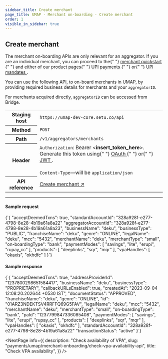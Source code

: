 ```yaml
---
sidebar_title: Create merchant
page_title: UMAP - Merchant on-boarding - Create merchant
order: 1
visible_in_sidebar: true
---
```


## Create merchant

<Callout type="warning">
  The merchant on-boarding APIs are only relevant for an aggregator. If you are
  an individual merchant, you can proceed to the{" "}
  <a href="/payments/umap/quickstart" target="_self">
    merchant quickstart
  </a>{" "}
  and either of our product pages{" "}
  <a href="/payments/umap/payments" target="_self">
    UPI payments
  </a>{" "}
  or{" "}
  <a href="/payments/umap/mandates" target="_self">
    UPI mandates
  </a>
  .
</Callout>

<br />

You can use the following API, to on-board merchants in UMAP, by providing required business details for merchants and your `aggregatorID`.

<Callout type="tip">
  For merchants acquired directly, <code>aggregatorID</code> can be accessed
  from Bridge.
</Callout>
<br />

<table>
  <tbody>
    <tr>
      <th>Staging host</th>
      <td>
        <code>https://umap-dev-core.setu.co/api</code>
      </td>
    </tr>
    <tr>
      <th>Method</th>
      <td>
        <code>POST</code>
      </td>
    </tr>
    <tr>
      <th>Path</th>
      <td>
        <code>/v1/aggregators/merchants</code>
      </td>
    </tr>
    <tr>
      <th>Header</th>
      <td>
        <code>Authorization</code>: Bearer &lt;<b>insert_token_here</b>&gt;.
        Generate this token using{" "}
        <a href="/payments/upi-deeplinks/resources/oauth" target="_blank">
          OAuth
        </a>{" "}
        or{" "}
        <a href="/payments/upi-deeplinks/resources/jwt" target="_self">
          JWT
        </a>
        .<br />
        <br />
        <code>Content-Type</code>—will be <code>application/json</code>
      </td>
    </tr>
    <tr>
      <th>API reference</th>
      <td>
        <a
          href="/payments/umap/api-reference#/category~merchant/operation~merchant#createMerchantWrapper"
          target="_self"
        >
          Create merchant ↗
        </a>
      </td>
    </tr>
  </tbody>
</table>

<hr class="primary" />

#### Sample request

<CodeBlockWithCopy language="json">
  {`{
    "acceptDeemedTxns": true,
    "standardAccountId": "328a928f-e277-4798-8e28-4b19a61a8a22"
    "aggregatorAccountId": "328a928f-e277-4798-8e28-4b19a61a8a23",
    "businessName": "deku",
    "businessType": "PUBLIC",
    "franchiseName": "deku",
    "genre": "ONLINE",
    "legalName": "deku",
    "mcc": "5432",
    "merchantName": "deku",
    "merchantType": "small",
    "on-boardingType": "bank",
    "paymentModes": [
        "savings",
        "lite",
        "erupi",
        "rupay_cc"
    ],
    "products": [
        "deeplinks",
        "sqr",
        "mqr"
    ],
    "vpaHandles": [
        "okaxis",
        "okhdfc"
    ]
}`}
</CodeBlockWithCopy>

#### Sample response

<CodeBlockWithCopy language="json">
  {`{
  "acceptDeemedTxns": true,
  "addressProviderId": "1237800298651584417",
  "businessName": "deku",
  "businessType": "PROPRIETARY",
  "callbackURLsEnabled": true,
  "createdAt": "2023-09-04 12:08:20.202644 +0530 IST",
  "documentStatus": "APPROVED",
  "franchiseName": "deku",
  "genre": "ONLINE",
  "id": "01ARZ3NDEKTSV4RRFFQ69G5FAV",
  "legalName": "deku",
  "mcc": "5432",
  "merchantName": "deku",
  "merchantType": "small",
  "on-boardingType": "bank",
  "paId": "1237799847336085408",
  "paymentModes": [
    "savings",
    "lite",
    "erupi",
    "rupay_cc"
  ],
  "products": [
    "deeplinks",
    "sqr",
    "mqr"
  ],
   "vpaHandles": [
    "okaxis",
    "okhdfc"
  ],
  "standardAccountId": "328a928f-e277-4798-8e28-4b19a61a8a22"
  "transactionStatus": "active"
}`}
</CodeBlockWithCopy>

<NextPage
  info={{
    description: "Check availability of VPA",
    slug: "payments/umap/merchant-onboarding/check-vpa-availability-api",
    title: "Check VPA availability",
  }}
/>

<WasPageHelpful />
